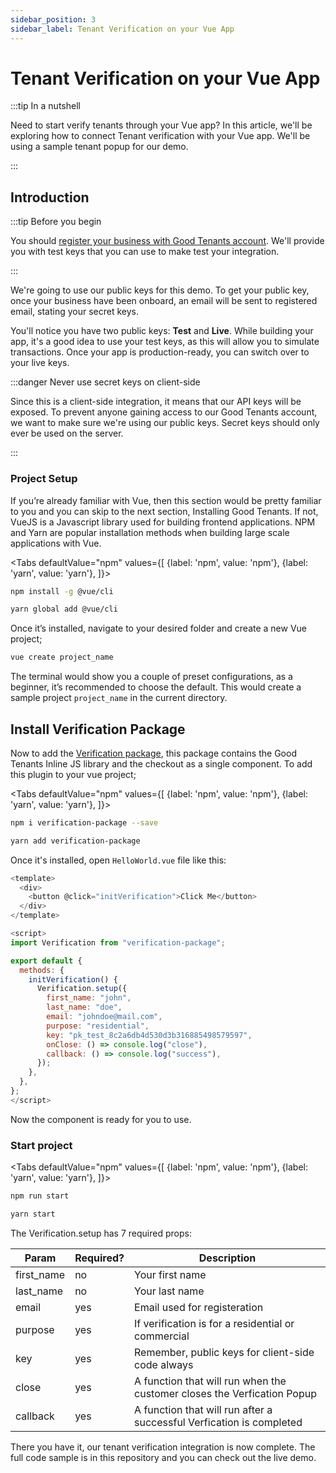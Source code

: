 ```yaml
---
sidebar_position: 3
sidebar_label: Tenant Verification on your Vue App
---
```



# Tenant Verification on your Vue App

:::tip In a nutshell

Need to start verify tenants through your Vue app? In this article,
we'll be exploring how to connect Tenant verification with your Vue app.
We'll be using a sample tenant popup for our demo.

:::

## Introduction

:::tip Before you begin

You should [register your business with Good Tenants account](https://goodtenants.ng/).
We'll provide you with test keys that you can use to make test your integration.

:::

We're going to use our public keys for this demo.
To get your public key, once your business have been onboard, an email will be sent to registered email,
stating your secret keys.

You'll notice you have two public keys: **Test** and **Live**.
While building your app, it's a good idea to use your test keys, as this will allow you to simulate transactions.
Once your app is production-ready, you can switch over to your live keys.

:::danger Never use secret keys on client-side

Since this is a client-side integration, it means that our API keys will be exposed.
To prevent anyone gaining access to our Good Tenants account,
we want to make sure we're using our public keys.
Secret keys should only ever be used on the server.

:::

### Project Setup

If you’re already familiar with Vue, then this section would be pretty familiar to you and you can skip to the next section, Installing Good Tenants. If not, VueJS is a Javascript library used for building frontend applications. NPM and Yarn are popular installation methods when building large scale applications with Vue.

<Tabs
defaultValue="npm"
values={[
{label: 'npm', value: 'npm'},
{label: 'yarn', value: 'yarn'},
]}>
<TabItem value="npm">

```bash
npm install -g @vue/cli
```

</TabItem>

<TabItem value="yarn">

```bash
yarn global add @vue/cli
```

</TabItem>
</Tabs>

Once it’s installed, navigate to your desired folder and create a new Vue project;

```bash
vue create project_name
```

The terminal would show you a couple of preset configurations, as a beginner, it’s recommended to choose the default.
This would create a sample project `project_name` in the current directory.

## Install Verification Package

Now to add the [Verification package](https://www.npmjs.com/package/verification-package),
this package contains the Good Tenants Inline JS library and the checkout as a single component.
To add this plugin to your vue project;

<Tabs
defaultValue="npm"
values={[
{label: 'npm', value: 'npm'},
{label: 'yarn', value: 'yarn'},
]}>
<TabItem value="npm">

```bash
npm i verification-package --save
```

</TabItem>

<TabItem value="yarn">

```bash
yarn add verification-package
```

</TabItem>
</Tabs>

Once it's installed, open `HelloWorld.vue` file like this:

```js
<template>
  <div>
    <button @click="initVerification">Click Me</button>
  </div>
</template>

<script>
import Verification from "verification-package";

export default {
  methods: {
    initVerification() {
      Verification.setup({
        first_name: "john",
        last_name: "doe",
        email: "johndoe@mail.com",
        purpose: "residential",
        key: "pk_test_8c2a6db4d530d3b316885498579597",
        onClose: () => console.log("close"),
        callback: () => console.log("success"),
      });
    },
  },
};
</script>
```

Now the component is ready for you to use.

### Start project

<Tabs
defaultValue="npm"
values={[
{label: 'npm', value: 'npm'},
{label: 'yarn', value: 'yarn'},
]}>
<TabItem value="npm">

```bash
npm run start
```

</TabItem>

<TabItem value="yarn">

```bash
yarn start
```

</TabItem>
</Tabs>

The Verification.setup has 7 required props:

| Param      | Required? | Description                                                             |
| ---------- | --------- | ----------------------------------------------------------------------- |
| first_name | no        | Your first name                                                         |
| last_name  | no        | Your last name                                                          |
| email      | yes       | Email used for registeration                                            |
| purpose    | yes       | If verification is for a residential or commercial                      |
| key        | yes       | Remember, public keys for client-side code always                       |
| close      | yes       | A function that will run when the customer closes the Verfication Popup |
| callback   | yes       | A function that will run after a successful Verfication is completed    |

There you have it, our tenant verification integration is now complete.
The full code sample is in this repository and you can check out the live demo.
